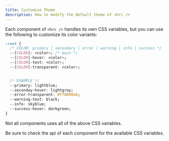 ```yaml
---
title: Customize Theme
description: How to modify the default theme of <hrc />
---
```


Each component of `<hrc />` handles its own CSS variables, but you can use the
following to customize its color variants:

```css
:root {
  /* COLOR: primary | secondary | error | warning | info | success */
  --[COLOR]: <color>; /* main */
  --[COLOR]-hover: <color>;
  --[COLOR]-text: <color>;
  --[COLOR]-transparent: <color>;


  /* EXAMPLE */
  --primary: lightblue;
  --seconday-hover: lightgray;
  --error-transparent: #ff0000a6;
  --warning-text: black;
  --info: skyblue;
  --success-hover: darkgreen;
}
```

<Aside>
  Not all components uses all of the above CSS variables.

  Be sure to check the api of each component for the available CSS variables.
</Aside>
